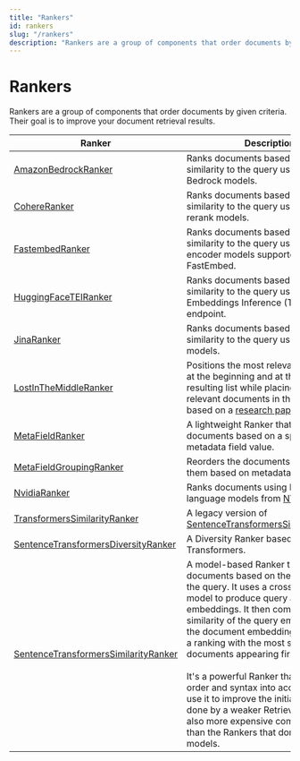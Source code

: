 ```yaml
---
title: "Rankers"
id: rankers
slug: "/rankers"
description: "Rankers are a group of components that order documents by given criteria. Their goal is to improve your document retrieval results."
---
```


# Rankers

Rankers are a group of components that order documents by given criteria. Their goal is to improve your document retrieval results.

| Ranker | Description |
| --- | --- |
| [AmazonBedrockRanker](rankers/amazonbedrockranker.mdx) | Ranks documents based on their similarity to the query using Amazon Bedrock models. |
| [CohereRanker](rankers/cohereranker.mdx) | Ranks documents based on their similarity to the query using Cohere rerank models. |
| [FastembedRanker](rankers/fastembedranker.mdx) | Ranks documents based on their similarity to the query using cross-encoder models supported by FastEmbed. |
| [HuggingFaceTEIRanker](rankers/huggingfaceteiranker.mdx) | Ranks documents based on their similarity to the query using a Text Embeddings Inference (TEI) API endpoint. |
| [JinaRanker](rankers/jinaranker.mdx) | Ranks documents based on their similarity to the query using Jina AI models. |
| [LostInTheMiddleRanker](rankers/lostinthemiddleranker.mdx) | Positions the most relevant documents at the beginning and at the end of the resulting list while placing the least relevant documents in the middle, based on a [research paper](https://arxiv.org/abs/2307.03172). |
| [MetaFieldRanker](rankers/metafieldranker.mdx) | A lightweight Ranker that orders documents based on a specific metadata field value. |
| [MetaFieldGroupingRanker](rankers/metafieldgroupingranker.mdx) | Reorders the documents by grouping them based on metadata keys. |
| [NvidiaRanker](rankers/nvidiaranker.mdx) | Ranks documents using large-language models from [NVIDIA NIMs](https://ai.nvidia.com) . |
| [TransformersSimilarityRanker](rankers/transformerssimilarityranker.mdx) | A legacy version of [SentenceTransformersSimilarityRanker](rankers/sentencetransformerssimilarityranker.mdx). |
| [SentenceTransformersDiversityRanker](rankers/sentencetransformersdiversityranker.mdx) | A Diversity Ranker based on Sentence Transformers. |
| [SentenceTransformersSimilarityRanker](rankers/sentencetransformerssimilarityranker.mdx) | A model-based Ranker that orders documents based on their relevance to the query. It uses a cross-encoder model to produce query and document embeddings. It then compares the similarity of the query embedding to the document embeddings to produce a ranking with the most similar documents appearing first.  <br /> <br />It's a powerful Ranker that takes word order and syntax into account. You can use it to improve the initial ranking done by a weaker Retriever, but it's also more expensive computationally than the Rankers that don't use models. |
